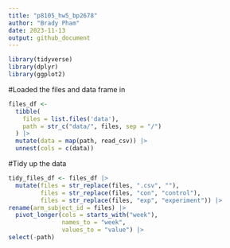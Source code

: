 ```yaml
---
title: "p8105_hw5_bp2678"
author: "Brady Pham"
date: 2023-11-13
output: github_document
---
```

```r
library(tidyverse)
library(dplyr)
library(ggplot2)
```


#Loaded the files and data frame in 
```r
files_df <- 
  tibble(
    files = list.files('data'),
    path = str_c("data/", files, sep = "/")
  ) |>
  mutate(data = map(path, read_csv)) |>
  unnest(cols = c(data))
```

#Tidy up the data

```r
tidy_files_df <- files_df |>
  mutate(files = str_replace(files, ".csv", ""),
         files = str_replace(files, "con", "control"),
         files = str_replace(files, "exp", "experiment")) |>
rename(arm_subject_id = files) |>
  pivot_longer(cols = starts_with("week"),
               names_to = "week",
               values_to = "value") |>
select(-path)

```














